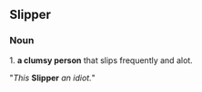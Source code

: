 == Slipper ==

=== Noun ===
1. '''a clumsy person''' that slips frequently and alot.

"''This'' '''Slipper''' ''an idiot.''"